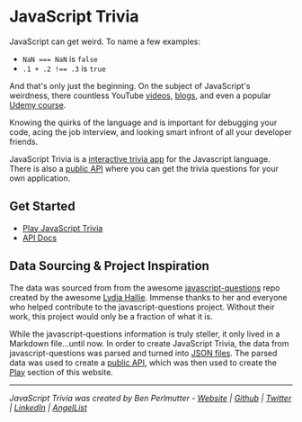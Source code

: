 # JavaScript Trivia

JavaScript can get weird. To name a few examples: 
* `NaN === NaN` is `false` 
* `.1 + .2 !== .3` is `true`

And that's only just the beginning. On the subject of JavaScript's weirdness, there countless YouTube <a href="https://youtu.be/LYFTGQuwlh8" target="_blank" rel="noopener">videos</a>, <a href="https://whatthefuck.is/" target="_blank" rel="noopener">blogs</a>, and even a popular <a href="https://www.udemy.com/course/understand-javascript/?LSNPUBID=EXclnL5BfX4&ranEAID=EXclnL5BfX4&ranMID=39197&ranSiteID=EXclnL5BfX4-XHO858MvhVA.vPekTDaHXw&utm_medium=udemyads&utm_source=aff-campaign" target="_blank" rel="noopener">Udemy course</a>.

Knowing the quirks of the language and is important for debugging your code, acing the job interview, and looking smart infront of all your developer friends. 

JavaScript Trivia is a [interactive trivia app](/play) for the Javascript language. There is also a [public API](/api/getting-started) where you can get the trivia questions for your own application. 


## Get Started
- [Play JavaScript Trivia](/play)
- [API Docs](/api)

## Data Sourcing & Project Inspiration
The data was sourced from from the awesome <a href="https://github.com/lydiahallie/javascript-questions" target="_blank" rel="noopener">javascript-questions</a> repo created by the awesome <a href="https://github.com/lydiahallie" target="_blank" rel="noopener">Lydia Hallie</a>. Immense thanks to her and everyone who helped contribute to the javascript-questions project. Without their work, this project would only be a fraction of what it is. 

While the javascript-questions information is truly steller, it only lived in a Markdown file...until now. In order to create JavaScript Trivia, the data from javascript-questions was parsed and turned into <a href="https://github.com/bpmutter/js-trivia-api/tree/master/questions" target="_blank" rel="noopener">JSON files</a>. The parsed data was used to create a [public API](/api), which was then used to create the [Play](/play) section of this website.


---
*JavaScript Trivia was created by Ben Perlmutter - <a href="https://ben.perlmutter.io" target="_blank" rel="noopener">Website</a> | <a href="https://github.com/bpmutter" target="_blank" rel="noopener">Github</a> | <a href="https://twitter.com/bpmutter" target="_blank" rel="noopener">Twitter</a> | <a href="https://linkedin.com/in/ben-perlmutter" target="_blank" rel="noopener">LinkedIn</a> | <a href="https://angel.co/u/ben-perlmutter-2" target="_blank" rel="noopener">AngelList</a>*

